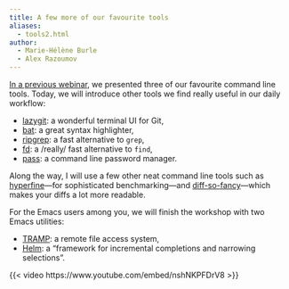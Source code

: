 ```yaml
---
title: A few more of our favourite tools
aliases:
  - tools2.html
author:
  - Marie-Hélène Burle
  - Alex Razoumov
---
```


:::{.def}

[In a previous webinar](wb_tools1.qmd), we presented three of our favourite command line tools. Today, we will introduce other tools we find really useful in our daily workflow:

- [lazygit](https://github.com/jesseduffield/lazygit): a wonderful terminal UI for Git,
- [bat](https://github.com/sharkdp/bat): a great syntax highlighter,
- [ripgrep](https://github.com/BurntSushi/ripgrep): a fast alternative to `grep`,
- [fd](https://github.com/sharkdp/fd): a /really/ fast alternative to `find`,
- [pass](https://www.passwordstore.org/): a command line password manager.

Along the way, I will use a few other neat command line tools such as [hyperfine](https://github.com/sharkdp/hyperfine)—for sophisticated benchmarking—and [diff-so-fancy](https://github.com/so-fancy/diff-so-fancy)—which makes your diffs a lot more readable.

For the Emacs users among you, we will finish the workshop with two Emacs utilities:

- [TRAMP](https://www.emacswiki.org/emacs/TrampMode): a remote file access system,
- [Helm](https://github.com/emacs-helm/helm): a "framework for incremental completions and narrowing selections".

:::

{{< video https://www.youtube.com/embed/nshNKPFDrV8 >}}
